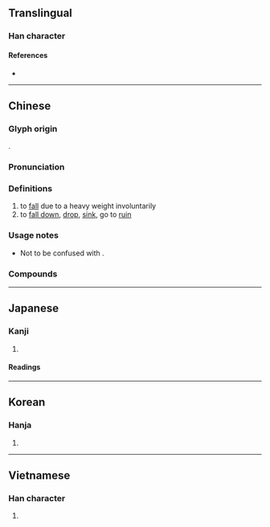 {{also|坠|墮}}
{{character info}}
==Translingual==

===Han character===
{{Han char|rn=32|rad=土|as=12|sn=15|four=78104|canj=NOG|ids=⿱隊土}}

====References====
* {{Han ref|kx=0238.220|dkj=05451|dj=0477.070|hdz=10484.060|uh=589C|ud=22684|bh=BC59|bd=48217}}

----

==Chinese==
{{zh-forms|s=坠}}

===Glyph origin===
{{Han etym}}
{{Han compound|隊|土|c1=p|c2=s|ls=psc}}.

===Pronunciation===
{{zh-pron
|m=zhuì
|c=zeoi6
|h=pfs=chhui
|mn=qz,tw,xm,zz:tūi/qz,tw,xm,zz:thūi
|mc=y
|oc=y
|cat=v
}}

===Definitions===
{{zh-hanzi}}

# to [[fall]] due to a heavy weight involuntarily
# to [[fall down]], [[drop]], [[sink]], go to [[ruin]]

===Usage notes===
* Not to be confused with {{zh-l|墮}}.

===Compounds===
{{zh-der|天花亂墜|墜落|耳墜子|下墜|墜毀|墜機|墜地|搖搖欲墜|不墜|亂墜天花|偏墜|呱呱墜地|墜腳|天花墜地|廢墜|墜緒|墜樓|墜子戲|墜馬|墜蹬|墜茵落溷|墜歡重拾|墜歡|墜子|墜典|墜入愛河|執鞭墜鐙|加膝墜淵|扇墜兒|河南墜子|月墜花折|流沙墜簡|磨扇墜手|瓶墜簪折|民墜塗炭|昭王墜屨|自墜陷阱|隕墜|遺簪墜屨|累墜}}

----

==Japanese==

===Kanji===
{{ja-kanji|grade=c|rs=土12}}

# {{rfdef|ja|sort=土12}}

====Readings====
{{ja-readings
|on=つい
|kun=お-ちる
}}

----

==Korean==

===Hanja===
{{ko-hanja|hangeul=추|rv=chu|mr=ch'u}}

# {{rfdef|ko|sort=土12}}

----

==Vietnamese==

===Han character===
{{vi-hantu|[[trụy]], [[truỵ]], [[đụi]]|rs=土12}}

# {{rfdef|vi|sort=土12}}